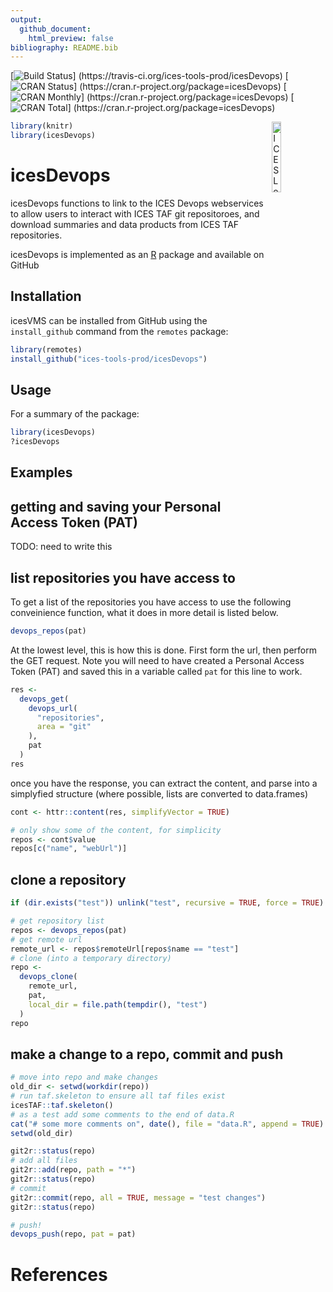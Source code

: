 ```yaml
---
output:
  github_document:
    html_preview: false
bibliography: README.bib
---
```


[![Build Status](https://travis-ci.org/ices-tools-prod/icesDevops.svg?branch=devel)]
(https://travis-ci.org/ices-tools-prod/icesDevops)
[![CRAN Status](http://r-pkg.org/badges/version/icesDevops)]
(https://cran.r-project.org/package=icesDevops)
[![CRAN Monthly](http://cranlogs.r-pkg.org/badges/icesDevops)]
(https://cran.r-project.org/package=icesDevops)
[![CRAN Total](http://cranlogs.r-pkg.org/badges/grand-total/icesDevops)]
(https://cran.r-project.org/package=icesDevops)

[
  <img align="right" alt="ICES Logo" width="17%" height="17%"
  src="http://ices.dk/_layouts/15/1033/images/icesimg/iceslogo.png">
](http://ices.dk)

```r
library(knitr)
library(icesDevops)
```

icesDevops
=======

icesDevops functions to link to the ICES Devops webservices to allow
users to interact with ICES TAF git repositoroes, and download
summaries and data products from ICES TAF repositories.

icesDevops is implemented as an [R](https://www.r-project.org) package
<!-- and available on [CRAN](https://cran.r-project.org/package=icesDevops). -->
and available on GitHub

Installation
------------

icesVMS can be installed from GitHub using the `install_github` command from the
`remotes` package:

```R
library(remotes)
install_github("ices-tools-prod/icesDevops")
```

Usage
-----

For a summary of the package:

```R
library(icesDevops)
?icesDevops
```

Examples
--------

## getting and saving your Personal Access Token (PAT)

TODO: need to write this

## list repositories you have access to

To get a list of the repositories you have access to use the following
conveinience function, what it does in more detail is listed below.

```r
devops_repos(pat)
```

At the lowest level, this is how this is done.  First form the url,
then perform the GET request.  Note you will need to have created a
Personal Access Token (PAT) and saved this in a variable called `pat`
for this line to work.

```r
res <-
  devops_get(
    devops_url(
      "repositories",
      area = "git"
    ),
    pat
  )
res
```

once you have the response, you can extract the content, and parse
into a simplyfied structure (where possible, lists are converted to
data.frames)

```r
cont <- httr::content(res, simplifyVector = TRUE)

# only show some of the content, for simplicity
repos <- cont$value
repos[c("name", "webUrl")]
```

## clone a repository

```r
if (dir.exists("test")) unlink("test", recursive = TRUE, force = TRUE)
```

```r
# get repository list
repos <- devops_repos(pat)
# get remote url
remote_url <- repos$remoteUrl[repos$name == "test"]
# clone (into a temporary directory)
repo <-
  devops_clone(
    remote_url,
    pat,
    local_dir = file.path(tempdir(), "test")
  )
repo
```

## make a change to a repo, commit and push

```r
# move into repo and make changes
old_dir <- setwd(workdir(repo))
# run taf.skeleton to ensure all taf files exist
icesTAF::taf.skeleton()
# as a test add some comments to the end of data.R
cat("# some more comments on", date(), file = "data.R", append = TRUE)
setwd(old_dir)

git2r::status(repo)
# add all files
git2r::add(repo, path = "*")
git2r::status(repo)
# commit
git2r::commit(repo, all = TRUE, message = "test changes")
git2r::status(repo)

# push!
devops_push(repo, pat = pat)
```


# References
